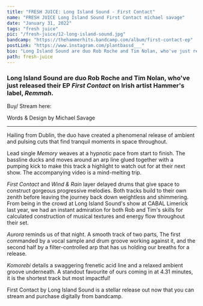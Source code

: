 ---
title: "FRESH JUICE: Long Island Sound - First Contact"
name: "FRESH JUICE Long Island Sound First Contact michael savage"
date: "January 31, 2022"
tags: "fresh juice"
pic: "/fresh-juice/12-long-island-sound.jpg"
bandcamp: "https://thehammerhits.bandcamp.com/album/first-contact-ep"
postLink: "https://www.instagram.com/plantbassd___"
bio: "Long Island Sound are duo Rob Roche and Tim Nolan, who've just released their EP 'First Contact' on Irish artist Hammer's label, 'Remmah'"
path: fresh-juice
---

### Long Island Sound are duo Rob Roche and Tim Nolan, who've just released their EP _First Contact_ on Irish artist Hammer's label, _Remmah_.

Buy/ Stream here: <HoverLink url="thehammerhits.bandcamp.com/album/first-contact-ep" external inline />

<Picture src="/fresh-juice/12-long-island-sound-ep.jpg" alt="first contact album art" size={1200} />

<p className="smallText">Words & Design by Michael Savage</p>

<hr />

Hailing from Dublin, the duo have created a phenomenal release of ambient and pulsing cuts that find tranquil moments in space throughout.

Lead single _Memory_ weaves at a hypnotic pace from start to finish. The bassline ducks and moves around an arp line glued together with a pumping kick to make this track a highlight to watch out for at their next show. The accompanying video is a mind-melting trip. <HoverLink url="www.youtube.com/watch?v=wNH0UsVg5j0" external inline />

_First Contact_ and _Wind & Rain_ layer delayed drums that give space to construct gorgeous progressive melodies. Both tracks build to their own zenith before leaving the journey back down weightless and shimmering. From being in the crowd at Long Island Sound's show at CABAL Limerick last year, we had an instant admiration for both Rob and Tim's skills for calculated construction of musical textures and energy flow throughout their set.

_Aurora_ reminds us of that night. A smooth track of two parts, The first commanded by a vocal sample and drum groove working against it, and the second half by a filter-controlled arp that has us holding our breaths for a release.

_Komorebi_ details a swaggering frenetic acid line and a relaxed ambient groove underneath. A standout favourite of ours coming in at 4.31 minutes, it is the shortest track but most impactful!

<Picture src="/fresh-juice/12-sos-press-pic.jpg" alt="press pic of the two lads" size={1200} />

First Contact by Long Island Sound is a stellar release out now that you can stream and purchase digitally from bandcamp. <HoverLink url="thehammerhits.bandcamp.com/album/first-contact-ep" external inline />
